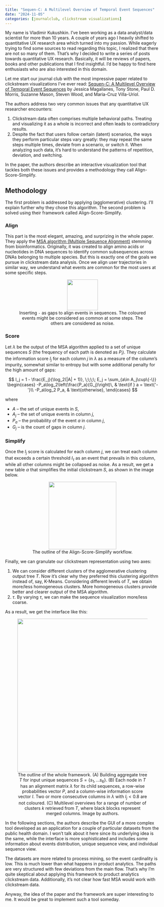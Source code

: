 ```yaml
---
title: "Sequen-C: A Multilevel Overview of Temporal Event Sequences"
date: "2024-11-05"
categories: [journalclub, clickstream visualizations]
---
```


My name is Vladimir Kukushkin. I've been working as a data analyst/data scientist for more than 10 years. A couple of years ago I heavily shifted to quantitative UX research area which turned into my passion. While eagerly trying to find some sources to read regarding this topic, I realized that there are not so many of them. That's why I decided to write a series of posts towards quantitative UX research. Basically, it will be reviews of papers, books and other publications that I find insightful. I'd be happy to find here enthusiasts who are also interested in this domain.

Let me start our journal club with the most impressive paper related to clickstream visualizations I've ever read: [Sequen-C: A Multilevel Overview of Temporal Event Sequences](https://arxiv.org/abs/2108.03043) by Jessica Magallanes, Tony Stone, Paul D. Morris, Suzanne Mason, Steven Wood, and Maria-Cruz Villa-Uriol.

The authors address two very common issues that any quantitative UX researcher encounters:

1. Clickstream data often comprises multiple behavioral paths. Treating and visualizing it as a whole is incorrect and often leads to contradictory results.
2. Despite the fact that users follow certain (latent) scenarios, the ways they perform particular steps vary greatly: they may repeat the same steps multiple times, deviate from a scenario, or switch it. When analyzing such data, it's hard to understand the patterns of repetition, deviation, and switching.

In the paper, the authors describe an interactive visualization tool that tackles both these issues and provides a methodology they call Align-Score-Simplify.

## Methodology
The first problem is addressed by applying (agglomerative) clustering. I'll explain further why they chose this algorithm. The second problem is solved using their framework called Align-Score-Simplify.

### Align
This part is the most elegant, amazing, and surprizing in the whole paper. They apply the [MSA algorithm (Multiple Sequence Alignment)](https://en.wikipedia.org/wiki/Multiple_sequence_alignment) stemming from bioinformatics. Originally, it was created to align amino acids or nucleotides in DNA sequences to identify common subsequences across DNAs belonging to multiple species. But this is exactly one of the goals we pursue in clickstream data analysis. Once we align user trajectories in similar way, we understand what events are common for the most users at some specific steps.

<figure><center>
<img src="MSA_example.png" height=100>
<figcaption>Inserting `-` as gaps to align events in sequences. The coloured events might be considered as common at some steps. The others are considered as noise.</figcaption>
</center></figure>

### Score

Let $\lambda$ be the output of the MSA algorithm applied to a set of unique sequences $S$ (the frequency of each path is denoted as $P_i$). They calculate the information score $I_j$ for each column $j$ in $\lambda$ as a measure of the column's impurity, somewhat similar to entropy but with some additional penalty for the high amount of gaps:

$$
I_j = 1 - \frac{E_j}{\log_2(|A| + 1)}, \;\;\;\; E_j = \sum_{a\in A_j\cup\{-\}}
\begin{cases}
-P_a\log_2\left(\frac{P_a}{G_j}\right)\, & \text{if } a = \text{'-'}\\
-P_a\log_2 P_a, & \text{otherwise},
\end{cases}
$$

where

- $A$ -- the set of unique events in $S$,
- $A_j$ -- the set of unique events in column $j$,
- $P_a$ -- the probability of the event $a$ in column $j$,
- $G_j$ -- is the count of gaps in column $j$.

### Simplify 
Once the $I_j$ score is calculated for each column $j$, we can treat each column that exceeds a certain threshold $I_\tau$ as an event that prevails in this column, while all other columns might be collapsed as noise. As a result, we get a new table $\alpha$ that simplifies the initial clickstream $S$, as shown in the image below.

<figure><center>
<img src="simplified_clickstream.png" height=220>
<figcaption>The outline of the Align-Score-Simplify workflow.</figcaption>
</center></figure>

Finally, we can granulate our clickstream representation using two axes:

1. We can consider different clusters of the agglomerative clustering output tree $T$. Now it's clear why they preferred this clustering algorithm instead of, say, K-Means. Considering different levels of $T$, we obtain more/less homogeneous clusters. More homogeneous clusters provide better and clearer output of the MSA algorithm.
2. $\tau$. By varying $\tau$, we can make the sequence visualization more/less coarse.

As a result, we get the interface like this:

<figure><center>
<img src="framework_outline.png" height=500>
<figcaption>The outline of the whole framework. (A) Building aggregate tree $T$ for input unique sequences $S = \{s_1, ...s_6\}$. (B) Each node in $T$ has an alignment matrix $\lambda$ for its child sequences, a row-wise probabilities vector $P$, and a column-wise information score vector $I$. Two or more consecutive columns in $\lambda$ with $I_j < 0.8$ are not coloured. (C) Multilevel overviews for a range of number of clusters $k$ retrieved from $T$, where black blocks represent merged columns. Image by authors.</figcaption>
</center></figure>

In the following sections, the authors describe the GUI of a more complex tool developed as an application for a couple of particular datasets from the public health domain. I won't talk about it here since its underlying idea is the same, while the interface is more sophisticated and includes some information about events distribution, unique sequence view, and individual sequence view.

The datasets are more related to process mining, so the event cardinality is low. This is much lower than what happens in product analytics. The paths are very structured with few deviations from the main flow. That's why I'm quite skeptical about applying this framework to product analytics clickstream data. Additionally, it's not clear how fast MSA would work with clickstream data.

Anyway, the idea of the paper and the framework are super interesting to me. It would be great to implement such a tool someday.
